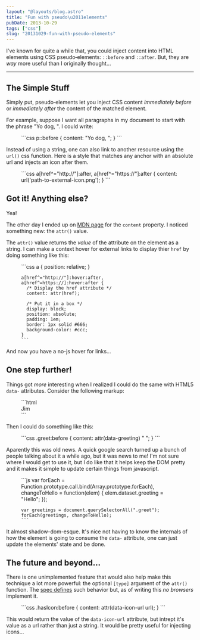 ```yaml
---
layout: "@layouts/blog.astro"
title: "Fun with pseudo\u2011elements"
pubDate: 2013-10-29
tags: ["css"]
slug: "20131029-fun-with-pseudo-elements"
---
```


I've known for quite a while that, you could inject content into
HTML elements using CSS pseudo&#x2011;elements: `::before` and
`::after`. But, they are _way_ more useful than I originally thought&hellip;

***

## The Simple Stuff

Simply put, pseudo&#x2011;elements let you inject CSS content _immediately before_ or _immediately after_ the content of the matched element.

For example, suppose I want all paragraphs in my document to start with the phrase "Yo dog, ". I could write:

<Figure caption="Xzibit would be proud!" code>
    ```css
    p::before { content: "Yo dog, "; }
    ```
</Figure>

Instead of using a string, one can also link to another resource using the `url()` css function. Here is a style that matches any anchor with an absolute url and injects an icon after them.

<Figure caption="Adding images as content." code>
    ```css
    a[href^="http://"]:after, a[href^="https://"]:after {
      content: url('path-to-external-icon.png');
    }
    ```
</Figure>

## Got it! Anything else?

Yea!

The other day I ended up on [MDN page](https://developer.mozilla.org/en-US/docs/Web/CSS/content)
for the `content` property. I noticed something new: the `attr()` value.

The `attr()` value returns the *value* of the attribute
on the element as a string. I can make a context hover for external
links to display thier `href` by doing something like this:

<Figure caption="Or&hellip; you could just use title attribute." code>
    ```css
    a { position: relative; }

    a[href^="http://"]:hover:after, a[href^=https://]:hover:after {
      /* Display the href attribute */
      content: attr(href);

      /* Put it in a box */
      display: block;
      position: absolute;
      padding: 1em;
      border: 1px solid #666;
      background-color: #ccc;
    }
    ```
</Figure>

And now you have a no-js hover for links&hellip;

## One step further!

Things got *more* interesting when I realized I could
do the same with HTML5 `data-` attributes. Consider the following markup:

<Figure code>
    ```html
    <div class="greet" data-greeting="Hola">Jim</div>
    ```
</Figure>

Then I could do something like this:

<Figure code>
    ```css
    .greet:before {
      content: attr(data-greeting) " ";
    }
    ```
</Figure>

Aparently this was old news. A quick google search turned up a bunch
of people talking about it a while ago, but it was news to me! I'm not sure
where I would get to use it, but I do like that it helps keep the DOM pretty
and it makes it simple to update certain things from javascript.

<Figure code>
    ```js
    var forEach = Function.prototype.call.bind(Array.prototype.forEach),
        changeToHello = function(elem) {
          elem.dataset.greeting = "Hello";
        });

    var greetings = document.querySelectorAll(".greet");
    forEach(greetings, changeToHello);
    ```
</Figure>

It almost shadow-dom-esque. It's nice not having to know the internals
of how the element is going to consume the `data-` attribute, one can
just update the elements' state and be done.

## The future and beyond&hellip;

There is one unimplemented feature that would also help make this
technique a lot more powerful: the optional `[type]` argument of
the `attr()` function. The [spec defines](https://developer.mozilla.org/en-US/docs/Web/CSS/attr) such
behavior but, as of writing this *no browsers* implement it.

<Figure caption="This would be great!" code>
    ```css
    .hasIcon:before {
      content: attr(data-icon-url url);
    }
    ```
</Figure>

This would return the value of the `data-icon-url` attribute, but intrept
it's value as a url rather than just a string. It would be pretty useful
for injecting icons&hellip;
